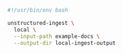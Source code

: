 ```bash CLI
#!/usr/bin/env bash

unstructured-ingest \
  local \
  --input-path example-docs \
  --output-dir local-ingest-output
```
